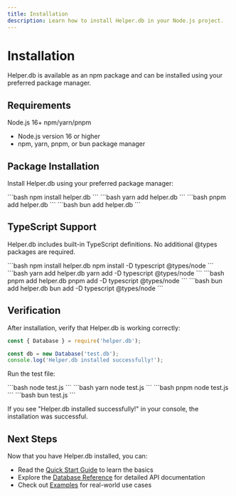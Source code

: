 ```yaml
---
title: Installation
description: Learn how to install Helper.db in your Node.js project.
---
```



# Installation

Helper.db is available as an npm package and can be installed using your preferred package manager.

## Requirements

<Badge variant="default">Node.js 16+</Badge>
<Badge variant="default">npm/yarn/pnpm</Badge>

- Node.js version 16 or higher
- npm, yarn, pnpm, or bun package manager

## Package Installation

Install Helper.db using your preferred package manager:

<Tabs>
  <TabItem label="npm">
  ```bash
  npm install helper.db
  ```
  </TabItem>
  <TabItem label="yarn">
  ```bash
  yarn add helper.db
  ```
  </TabItem>
  <TabItem label="pnpm">
  ```bash
  pnpm add helper.db
  ```
  </TabItem>
  <TabItem label="bun">
  ```bash
  bun add helper.db
  ```
  </TabItem>
</Tabs>

## TypeScript Support

Helper.db includes built-in TypeScript definitions. No additional @types packages are required.

<Tabs>
  <TabItem label="npm">
  ```bash
  npm install helper.db
  npm install -D typescript @types/node
  ```
  </TabItem>
  <TabItem label="yarn">
  ```bash
  yarn add helper.db
  yarn add -D typescript @types/node
  ```
  </TabItem>
  <TabItem label="pnpm">
  ```bash
  pnpm add helper.db
  pnpm add -D typescript @types/node
  ```
  </TabItem>
  <TabItem label="bun">
  ```bash
  bun add helper.db
  bun add -D typescript @types/node
  ```
  </TabItem>
</Tabs>

## Verification

After installation, verify that Helper.db is working correctly:

```javascript title="test.js"
const { Database } = require('helper.db');

const db = new Database('test.db');
console.log('Helper.db installed successfully!');
```

Run the test file:

<Tabs>
  <TabItem label="npm">
  ```bash
  node test.js
  ```
  </TabItem>
  <TabItem label="yarn">
  ```bash
  yarn node test.js
  ```
  </TabItem>
  <TabItem label="pnpm">
  ```bash
  pnpm node test.js
  ```
  </TabItem>
  <TabItem label="bun">
  ```bash
  bun test.js
  ```
  </TabItem>
</Tabs>

If you see "Helper.db installed successfully!" in your console, the installation was successful.

## Next Steps

Now that you have Helper.db installed, you can:

- Read the [Quick Start Guide](/guides/quick-start/) to learn the basics
- Explore the [Database Reference](/reference/database/) for detailed API documentation
- Check out [Examples](/examples/) for real-world use cases